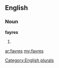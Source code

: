 ==English==

===Noun===
'''fayres'''

# {{plural of|[[fayre]]}}

[[Category:English plurals]]

[[ar:fayres]]
[[my:fayres]]